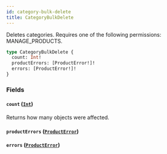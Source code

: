 ```yaml
---
id: category-bulk-delete
title: CategoryBulkDelete
---
```


Deletes categories. Requires one of the following permissions: MANAGE_PRODUCTS.

```graphql
type CategoryBulkDelete {
  count: Int!
  productErrors: [ProductError!]!
  errors: [ProductError!]!
}
```

### Fields

#### `count` ([`Int`](../../../developer/api-reference/scalars/int))

Returns how many objects were affected.

#### `productErrors` ([`ProductError`](../../../developer/api-reference/objects/product-error))

#### `errors` ([`ProductError`](../../../developer/api-reference/objects/product-error))
